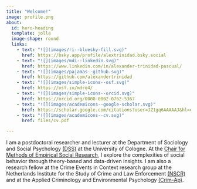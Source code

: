 ```yaml
---
title: "Welcome!"
image: profile.png
about:
  id: hero-heading
  template: jolla
  image-shape: round
  links:
    - text: "![](images/ri--bluesky-fill.svg)"
      href: https://bsky.app/profile/alextrinidad.bsky.social
    - text: "![](images/mdi--linkedin.svg)"
      href: https://www.linkedin.com/in/alexander-trinidad-pascual/
    - text: "![](images/pajamas--github.svg)"
      href: https://github.com/alexandertrinidad
    - text: "![](images/simple-icons--osf.svg)"
      href: https://osf.io/mdre4/
    - text: "![](images/simple-icons--orcid.svg)"
      href: https://orcid.org/0000-0002-0762-5367
    - text: "![](images/academicons--google-scholar.svg)"
      href: https://scholar.google.com/citations?user=JZ1gq6AAAAAJ&hl=en&oi=ao
    - text: "![](images/academicons--cv.svg)"
      href: files/cv.pdf

---
```


::: {#hero-heading}
I am a postdoctoral researcher and lecturer at the Department of Sociology and Social Psychology [(DSS)](https://dss.uni-koeln.de/en) at the University of Cologne. At the [Chair for Methods of Empirical Social Research](https://dss.uni-koeln.de/en/department/professors/methods-of-empirical-social-research-prof-dr-thomas-leopold), I explore the complexities of social behavior through theory-based and data-driven insights. I am also a research fellow at the Crime Events in Context research group at the Netherlands Institute for the Study of Crime and Law Enforcement [(NSCR)](https://nscr.nl/en/) and at the Applied Criminology and Environmental Psychology [(Crim-Ap)](https://www.ehu.eus/en/web/dms/equipo).


:::

